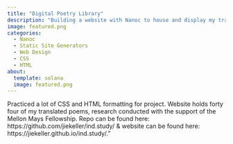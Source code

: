 ```yaml
---
title: "Digital Poetry Library"
description: "Building a website with Nanoc to house and display my translations of Chinese migrant worker poetry."
image: featured.png
categories:
  - Nanoc
  - Static Site Generators
  - Web Design
  - CSS
  - HTML
about:
  template: solana
  image: featured.png
---
```


Practiced a lot of CSS and HTML formatting for project. Website holds forty four of my translated poems, research conducted with the support of the Mellon Mays Fellowship. Repo can be found here: https://github.com/jiekeller/ind.study/ & website can be found here: https://jiekeller.github.io/ind.study/."

